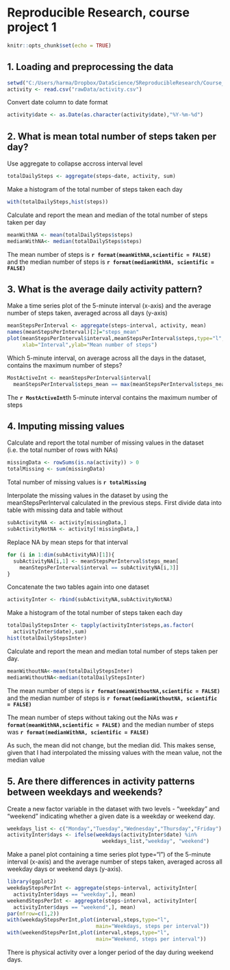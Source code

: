 Reproducible Research, course project 1
=======================================

```r
knitr::opts_chunk$set(echo = TRUE)
```

## 1. Loading and preprocessing the data

```r
setwd("C:/Users/harma/Dropbox/DataScience/5ReproducibleResearch/Course_project_1_RR")
activity <- read.csv("rawData/activity.csv")
```

Convert date column to date format
```r
activity$date <- as.Date(as.character(activity$date),"%Y-%m-%d")
```

## 2. What is mean total number of steps taken per day?

Use aggregate to collapse accross interval level
```r
totalDailySteps <- aggregate(steps~date, activity, sum)
```

Make a histogram of the total number of steps taken each day
```r
with(totalDailySteps,hist(steps))
```

Calculate and report the mean and median of the total number of steps taken per day
```r
meanWithNA <- mean(totalDailySteps$steps)
medianWithNA<- median(totalDailySteps$steps)
```
The mean number of steps is **`r format(meanWithNA,scientific = FALSE)`** 
and the median number of steps is **`r format(medianWithNA, scientific = FALSE)`**

## 3. What is the average daily activity pattern?

Make a time series plot of the 5-minute interval (x-axis) and the average
number of steps taken, averaged across all days (y-axis)
```r
meanStepsPerInterval <- aggregate(steps~interval, activity, mean)
names(meanStepsPerInterval)[2]="steps_mean"
plot(meanStepsPerInterval$interval,meanStepsPerInterval$steps,type="l",
     xlab="Interval",ylab="Mean number of steps")
```

Which 5-minute interval, on average across all the days in the dataset, 
contains the maximum number of steps?
```r
MostActiveInt <- meanStepsPerInterval$interval[
  meanStepsPerInterval$steps_mean == max(meanStepsPerInterval$steps_mean)]
```
The **`r MostActiveInt`**th 5-minute interval contains the maximum number of steps

## 4. Imputing missing values

Calculate and report the total number of missing values in the dataset
(i.e. the total number of rows with NAs)
```r
missingData <- rowSums(is.na(activity)) > 0
totalMissing <- sum(missingData)
```
Total number of missing values is **`r totalMissing`**

Interpolate the missing values in the dataset by using the meanStepsPerInterval
calculated in the previous steps. First divide data into table with 
missing data and table without
```r
subActivityNA <- activity[missingData,]
subActivityNotNA <- activity[!missingData,]
```

Replace NA by mean steps for that interval
```r
for (i in 1:dim(subActivityNA)[1]){
  subActivityNA[i,1] <- meanStepsPerInterval$steps_mean[
    meanStepsPerInterval$interval == subActivityNA[i,3]]
}
```

Concatenate the two tables again into one dataset
```r
activityInter <- rbind(subActivityNA,subActivityNotNA)
```

Make a histogram of the total number of steps taken each day 
```r
totalDailyStepsInter <- tapply(activityInter$steps,as.factor(
  activityInter$date),sum)
hist(totalDailyStepsInter)
```

Calculate and report the mean and median total number of steps taken per day. 
```r
meanWithoutNA<-mean(totalDailyStepsInter)
medianWithoutNA<-median(totalDailyStepsInter)
```
The mean number of steps is **`r format(meanWithoutNA,scientific = FALSE)`** 
and the median number of steps is **`r format(medianWithoutNA, scientific = FALSE)`**

The mean number of steps without taking out the NAs was 
**`r format(meanWithNA,scientific = FALSE)`** 
and the median number of steps was **`r format(medianWithNA, scientific = FALSE)`**

As such, the mean did not change, but the median did. This makes sense, given that I 
had interpolated the missing values with the mean value, not the median value

## 5. Are there differences in activity patterns between weekdays and weekends?
Create a new factor variable in the dataset with two levels - "weekday" and "weekend" 
indicating whether a given date is a weekday or weekend day.
```r
weekdays_list <- c("Monday","Tuesday","Wednesday","Thursday","Friday")
activityInter$days <- ifelse(weekdays(activityInter$date) %in% 
                               weekdays_list,"weekday", "weekend")
```

Make a panel plot containing a time series plot type="l") of the 5-minute
interval (x-axis) and the average number of steps taken, averaged across all weekday days 
or weekend days (y-axis).
```r
library(ggplot2)
weekdayStepsPerInt <- aggregate(steps~interval, activityInter[
  activityInter$days == "weekday",], mean)
weekendStepsPerInt <- aggregate(steps~interval, activityInter[
  activityInter$days == "weekend",], mean)
par(mfrow=c(1,2))
with(weekdayStepsPerInt,plot(interval,steps,type="l",
                             main="Weekdays, steps per interval"))
with(weekendStepsPerInt,plot(interval,steps,type="l",
                             main="Weekend, steps per interval"))
```

There is physical activity over a longer period of the day during weekend days. 